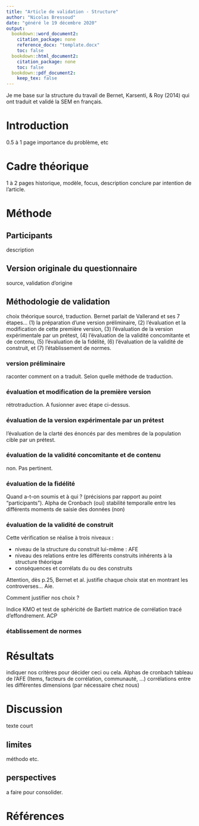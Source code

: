 ```yaml
---
title: "Article de validation - Structure"
author: "Nicolas Bressoud"
date: "généré le 19 décembre 2020"
output: 
  bookdown::word_document2:
    citation_package: none
    reference_docx: "template.docx"
    toc: false
  bookdown::html_document2:
    citation_package: none
    toc: false
  bookdown::pdf_document2:
    keep_tex: false
---
```


Je me base sur la structure du travail de Bernet, Karsenti, & Roy (2014) qui ont traduit et validé la SEM en français.

# Introduction 
0.5 à 1 page
importance du problème, etc

# Cadre théorique
1 à 2 pages
historique, modèle, focus, description
conclure par intention de l'article.

# Méthode

## Participants
description

## Version originale du questionnaire
source, validation d'origine

## Méthodologie de validation 
choix théorique sourcé, traduction.
Bernet parlait de Vallerand et ses 7 étapes... (1) la préparation d’une version préliminaire, (2) l’évaluation et la modification de cette première version, (3) l’évaluation de la version expérimentale par un prétest, (4) l’évaluation de la validité concomitante et de contenu, (5) l’évaluation de la fidélité, (6) l’évaluation de la validité de construit, et (7) l’établissement de normes.

### version préliminaire
raconter comment on a traduit. Selon quelle méthode de traduction.

### évaluation et modification de la première version
rétrotraduction. A fusionner avec étape ci-dessus.

### évaluation de la version expérimentale par un prétest
l’évaluation de la clarté des énoncés par des membres de la population cible par un prétest.

### évaluation de la validité concomitante et de contenu
non. Pas pertinent.

### évaluation de la fidélité
Quand a-t-on soumis et à qui ? (précisions par rapport au point "participants").
Alpha de Cronbach (oui)
stabilité temporalle entre les différents moments de saisie des données (non)

### évaluation de la validité de construit
Cette vérification se réalise à trois niveaux :

- niveau de la structure du construit lui-même : AFE
- niveau des relations entre les différents construits inhérents à la structure théorique
- conséquences et corrélats du ou des construits

Attention, dès p.25, Bernet et al. justifie chaque choix stat en montrant les controverses... Aie. 

Comment justifier nos choix ?

Indice KMO et test de sphéricité de Bartlett
matrice de corrélation
tracé d'effondrement.
ACP

### établissement de normes

# Résultats
indiquer nos critères pour décider ceci ou cela.
Alphas de cronbach
tableau de l'AFE (Items, facteurs de corrélation, communauté, ...)
corrélations entre les différentes dimensions (par nécessaire chez nous)

# Discussion
texte court

## limites
méthodo etc.

## perspectives
a faire pour consolider.

# Références




